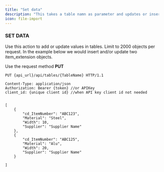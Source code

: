 ```yaml
---
title: "Set data"
description: "This takes a table namn as parameter and updates or insert the data."
icon: file-import
---
```


### SET DATA

Use this action to add or update values in tables. Limit to 
2000 objects per request. In the example below we would insert and/or update two item_extension objects.

Use the request method **PUT**

```Http
PUT {api_url}/api/tables/{TableName} HTTP/1.1

Content-Type: application/json
Authorization: Bearer {token} //or APIKey
client_id: {unique client id} //when API key client id not needed 


[
    {
        "cd_ItemNumber": "ABC123",
        "Material": "Steel",
        "Width": 10,
        "Supplier": "Supplier Name"
    },
    {
        "cd_ItemNumber": "ABC125",
        "Material": "Alu",
        "Width": 20,
        "Supplier": "Supplier Name"
    }

]
```